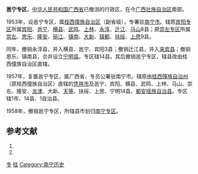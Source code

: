 '''邕宁专区'''，[[中华人民共和国|中华人民共和国]][[广西省|广西省]]已撤消的行政区，在今[[广西壮族自治区|广西壮族自治区]]南部。

1953年，设邕宁专区，属[[桂西僮族自治区|桂西僮族自治区]]（副省级），专署驻[[南宁市|南宁市]]。辖原[[宾阳专区|宾阳专区]]所属[[宾阳县|宾阳]]、[[邕宁县|邕宁]]、[[横县|横县]]、[[武鸣县|武鸣]]、[[上林县|上林]]、[[永淳县|永淳]]、[[迁江县|迁江]]、[[马山县|马山]]8县；原[[崇左专区|崇左专区]]所属[[崇左县|崇左]]、[[思乐县|思乐]]、[[隆安县|隆安]]、[[丽江县|丽江]]、[[镇南县|镇南]]、[[大新县|大新]]、[[镇都县|镇都]]、[[扶绥县|扶绥]]、[[上思县|上思]]9县。

同年，撤销永淳县，并入横县、邕宁、宾阳3县；撤销迁江县，并入[[来宾县|来宾县]]；撤销思乐、镇南县，合并设立[[宁明县|宁明县]]。专区辖14县。其后撤销邕宁专区，辖县改由桂西僮族自治区直辖。

1957年，复置邕宁专区，属广西省，专员公署驻南宁市。辖原由[[桂西僮族自治州|桂西僮族自治州]]（原桂西僮族自治区）直辖的[[凭祥市|凭祥市]]及邕宁、宾阳、横县、武鸣、上林、马山、崇左、隆安、[[龙津县|龙津]]、大新、[[天等县|天等]]、扶绥、上思、宁明14县、[[都安瑶族自治县|都安瑶族自治县]]。专区辖1市、14县、1自治县。 

1958年，撤销邕宁专区，所辖县市划归[[南宁专区|南宁专区]]。

== 参考文献 ==
# {{Cite book | author = 戴均良等 | title = 《中国古今地名大词典》 | location = 上海 | publisher = 上海辞书出版社 | date = 2005 | language = zh-hans }}
# {{Cite book | author = 史为乐 | title = 《中华人民共和国政区沿革（1949-2002）》 | location = 北京 | publisher = 人民出版社 | date = 2006 | language = zh-hans }}

{{广西历史二级政区}}
[[Category:广西已撤消的行政区|专]]
[[Category:专区|桂]]
[[Category:南宁历史|Category:南宁历史]]